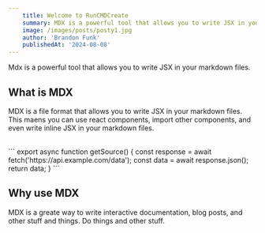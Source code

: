 ```yaml
---
    title: Welcome to RunCMDCreate
    summary: MDX is a powerful tool that allows you to write JSX in your Markdown.
    image: /images/posts/posty1.jpg
    author: 'Brandon Funk'
    publishedAt: '2024-08-08'
---
```


Mdx is a powerful tool that allows you to write JSX in your markdown files. 

## What is MDX

MDX is a file format that allows you to write JSX in your markdown files. This maens you can use react components, import other components, and even write inline JSX in your markdown files.

<br/>
```
export async function getSource() {
    const response = await fetch('https://api.example.com/data');
    const data = await response.json();
    return data;
}
```
<br/>

## Why use MDX

MDX is a greate way to write interactive documentation, blog posts, and other stuff and things. Do things and other stuff.
<br/>
<Counter />